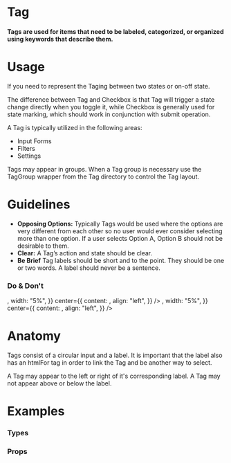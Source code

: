 
<Meta title="Atoms|Tag" component={Tag} />

# Tag

#### Tags are used for items that need to be labeled, categorized, or organized using keywords that describe them.

<Preview withToolbar>
  <Story name="Standard">
    <Grid columns="4">
      <Tag label="Tag" />
    </Grid>
  </Story>
</Preview>

# Usage

If you need to represent the Taging between two states or on-off state.

The difference between Tag and Checkbox is that Tag will trigger a state change directly when you toggle it, while Checkbox is generally used for state marking, which should work in conjunction with submit operation.

A Tag is typically utilized in the following areas:

- Input Forms
- Filters
- Settings

Tags may appear in groups. When a Tag group is necessary use the TagGroup wrapper from the Tag directory to control the Tag layout.

# Guidelines

- **Opposing Options:**
  Typically Tags would be used where the options are very different from each other so no user would ever consider selecting more than one option. If a user selects Option A, Option B should not be desirable to them.
- **Clear:**
  A Tag’s action and state should be clear.
- **Be Brief**
  Tag labels should be short and to the point. They should be one or two words. A label should never be a sentence.

### Do & Don't

<Preview>
  <Story name="Usage">
    <React.Fragment>
      <Bar
        padding="2x"
        contentAlign="center"
        left={{
          content: <Icon icon="check" variant="success" size="lg" />,
          width: "5%",
        }}
        center={{
          content: <Tag label="Brief Label" />,
          align: "left",
        }}
      />
      <Bar
        padding="2x"
        contentAlign="center"
        left={{
          content: <Icon icon="close" variant="alert" size="lg" />,
          width: "5%",
        }}
        center={{
          content: <Tag label="Tag with a long label because you cannot be concise with your words." />,
          align: "left",
        }}
      />
    </React.Fragment>
  </Story>
</Preview>

# Anatomy

Tags consist of a circular input and a label. It is important that the label also has an htmlFor tag in order to link the Tag and be another way to select.

A Tag may appear to the left or right of it's corresponding label. A Tag may not appear above or below the label.

<!-- ## Behavior -->

# Examples

### Types

<Preview>
  <Story name="Types">
   <Flex flexDirection="row">
      <Tag label="Info" variant="info" />
      <Tag label="Warning" variant="warning" />
      <Tag label="Warning" variant="warning" />
      <Tag label="ksdfksjdhkjfshdfkjshfk" variant="warning" />
      <Tag label="Success" variant="success" />
      <Tag label="Succekdfjlkdsjflkdjfljdss" variant="success" />
      <Tag label="Alert" variant="alert" />
      </Flex>
  </Story>
</Preview>



### Props

<Props of={Tag} />

